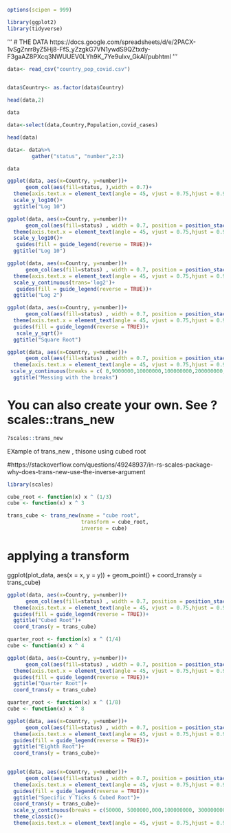 

```r
options(scipen = 999)
```

```r
library(ggplot2)
library(tidyverse)

```
'''
# THE DATA https://docs.google.com/spreadsheets/d/e/2PACX-1vSgZnrr8yZ5Hj8-FfS_yZzgkG7VN1ywdS9QZtxdy-F3gaAZ8PXcq3NWUUEV0LYh9K_7Ye9uIxv_GkAl/pubhtml
'''

```r
data<- read_csv("country_pop_covid.csv")
                
```

```r
data$Country<- as.factor(data$Country)
```

```r
head(data,2)
```


```r
data
```


```r
data<-select(data,Country,Population,covid_cases)
```

```r
head(data)
```


```r
data<- data%>%
        gather("status", "number",2:3)
```

```r
data
```


```r
ggplot(data, aes(x=Country, y=number))+
      geom_col(aes(fill=status, ),width = 0.7)+
  theme(axis.text.x = element_text(angle = 45, vjust = 0.75,hjust = 0.9))+
  scale_y_log10()+
  ggtitle("Log 10")
```



```r
ggplot(data, aes(x=Country, y=number))+
      geom_col(aes(fill=status) , width = 0.7, position = position_stack(reverse = T))+
  theme(axis.text.x = element_text(angle = 45, vjust = 0.75,hjust = 0.9))+
  scale_y_log10()+
   guides(fill = guide_legend(reverse = TRUE))+
  ggtitle("Log 10")
```


```r
ggplot(data, aes(x=Country, y=number))+
      geom_col(aes(fill=status) , width = 0.7, position = position_stack(reverse = T))+
  theme(axis.text.x = element_text(angle = 45, vjust = 0.75,hjust = 0.9))+
  scale_y_continuous(trans='log2')+
   guides(fill = guide_legend(reverse = TRUE))+
  ggtitle("Log 2")
```


```r
ggplot(data, aes(x=Country, y=number))+
      geom_col(aes(fill=status) , width = 0.7, position = position_stack(reverse = T))+
  theme(axis.text.x = element_text(angle = 45, vjust = 0.75,hjust = 0.9))+
  guides(fill = guide_legend(reverse = TRUE))+
   scale_y_sqrt()+
  ggtitle("Square Root")
```


```r
ggplot(data, aes(x=Country, y=number))+
      geom_col(aes(fill=status) , width = 0.7, position = position_stack(reverse = T))+
  theme(axis.text.x = element_text(angle = 45, vjust = 0.75,hjust = 0.9))+
 scale_y_continuous(breaks = c( 0,9000000,10000000,100000000,200000000,300000000))+
  ggtitle("Messing with the breaks")
```


# You can also create your own. See ?scales::trans_new
```r
?scales::trans_new
```


EXample of trans_new , thisone using cubed root

#https://stackoverflow.com/questions/49248937/in-rs-scales-package-why-does-trans-new-use-the-inverse-argument

```r
library(scales)
```

```r
cube_root <- function(x) x ^ (1/3)
cube <- function(x) x ^ 3
```

```r
trans_cube <- trans_new(name = "cube root",
                        transform = cube_root,
                        inverse = cube)
```

# applying a transform
ggplot(plot_data, aes(x = x, y = y)) +
  geom_point() +
  coord_trans(y = trans_cube)
  
```r
ggplot(data, aes(x=Country, y=number))+
      geom_col(aes(fill=status) , width = 0.7, position = position_stack(reverse = T))+
  theme(axis.text.x = element_text(angle = 45, vjust = 0.75,hjust = 0.9))+
  guides(fill = guide_legend(reverse = TRUE))+
  ggtitle("Cubed Root")+
  coord_trans(y = trans_cube)
```


```r
quarter_root <- function(x) x ^ (1/4)
cube <- function(x) x ^ 4
```


```r
ggplot(data, aes(x=Country, y=number))+
      geom_col(aes(fill=status) , width = 0.7, position = position_stack(reverse = T))+
  theme(axis.text.x = element_text(angle = 45, vjust = 0.75,hjust = 0.9))+
  guides(fill = guide_legend(reverse = TRUE))+
  ggtitle("Quarter Root")+
  coord_trans(y = trans_cube)
```



```r
quarter_root <- function(x) x ^ (1/8)
cube <- function(x) x ^ 8
```

```r
ggplot(data, aes(x=Country, y=number))+
      geom_col(aes(fill=status) , width = 0.7, position = position_stack(reverse = T))+
  theme(axis.text.x = element_text(angle = 45, vjust = 0.75,hjust = 0.9))+
  guides(fill = guide_legend(reverse = TRUE))+
  ggtitle("Eighth Root")+
  coord_trans(y = trans_cube)+
 
```


```r
ggplot(data, aes(x=Country, y=number))+
      geom_col(aes(fill=status) , width = 0.7, position = position_stack(reverse = T))+
  theme(axis.text.x = element_text(angle = 45, vjust = 0.75,hjust = 0.9))+
  guides(fill = guide_legend(reverse = TRUE))+
  ggtitle("Specific Y Ticks & Cubed Root")+
  coord_trans(y = trans_cube)+
  scale_y_continuous(breaks = c(50000, 5000000,000,100000000, 300000000))+
  theme_classic()+
  theme(axis.text.x = element_text(angle = 45, vjust = 0.75,hjust = 0.9))
```








